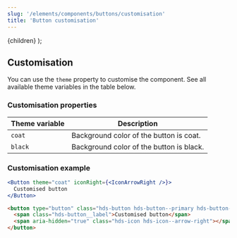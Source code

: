 ```yaml
---
slug: '/elements/components/buttons/customisation'
title: 'Button customisation'
---
```




  <Layout pageContext={pageContext}>
    <TabsLayout initiallyActiveTab="customisation">{children}</TabsLayout>
  </Layout>
);


## Customisation

You can use the `theme` property to customise the component. See all available theme variables in the table below.

### Customisation properties

| Theme variable     | Description                              |
| ------------------ | ---------------------------------------- |
| <code>coat</code>  | Background color of the button is coat.  |
| <code>black</code> | Background color of the button is black. |


### Customisation example

<Playground>


  ```jsx
  <Button theme="coat" iconRight={<IconArrowRight />}>
    Customised button
  </Button>
  ```

  ```html
  <button type="button" class="hds-button hds-button--primary hds-button--theme-coat">
    <span class="hds-button__label">Customised button</span>
    <span aria-hidden="true" class="hds-icon hds-icon--arrow-right"></span>
  </button>
  ```

</Playground>
